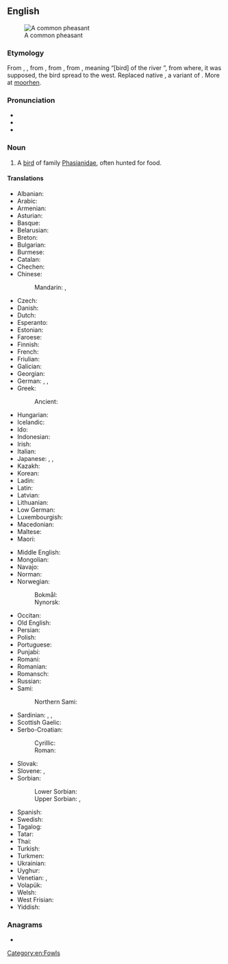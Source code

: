 ==English==
{{wikipedia}}
[[Image:Common Pheasant (Hybride).jpg|thumb|A common pheasant]]

===Etymology===
From {{inh|en|enm|fesaunt}}, {{m|enm|fesant}}, from {{der|en|fro|fesan}}, from {{der|en|la|phāsiānus}}, from {{der|en|grc|φᾱσιανός}}, meaning “[bird] of the river {{m|grc|Φᾶσις}}”, from where, it was supposed, the bird spread to the west. Replaced native {{der|en|ang|wōrhana}}, a variant of  {{m|ang|mōrhana}}. More at [[moorhen]].

===Pronunciation===
* {{IPA|/ˈfɛzənt/|lang=en}}
* {{audio|en-us-pheasant.ogg|Audio (US)|lang=en}}
* {{rhymes|lang=en|ɛzənt}}

===Noun===
{{en-noun}}

# A [[bird]] of family [[Phasianidae]], often hunted for food.

====Translations====
{{trans-top|bird of family Phasianidae, often hunted for food}}
* Albanian: {{t|sq|fazani}}
* Arabic: {{t|ar|تَدْرُج|m}}
* Armenian: {{t+|hy|փասիան}}
* Asturian: {{t|ast|faisán|m}}
* Basque: {{t+|eu|faisai}}
* Belarusian: {{t|be|фаза́н|m}}
* Breton: {{t|br|fazan-kolc’his}}
* Bulgarian: {{t+|bg|фазан|m}}
* Burmese: {{t+|my|ရစ်}}
* Catalan: {{t|ca|faisà|m}}
* Chechen: {{t|ce|аккха нӏаьна}}
* Chinese:
*: Mandarin: {{t+|cmn|野雞|sc=Hani}}, {{t+|cmn|野鸡|tr=yějī|sc=Hani}}
* Czech: {{t+|cs|bažant|m}}
* Danish: {{t+|da|fasan}}
* Dutch: {{t+|nl|fazant|m}}
* Esperanto: {{t|eo|fazano}}
* Estonian: {{t|et|faasan}}
* Faroese: {{t|fo|fasánur}}
* Finnish: {{t+|fi|fasaani}}
* French: {{t+|fr|faisan|m}}
* Friulian: {{t|fur|fasan}}
* Galician: {{t+|gl|faisán|m}}
* Georgian: {{t+|ka|ხოხობი}}
* German: {{t+|de|Fasan|m}}, {{t|de|Fasanenhuhn|n}},
* Greek: {{t+|el|φασιανός|m}}
*: Ancient: {{t|grc|φᾱσιᾱνός|m}}
* Hungarian: {{t+|hu|fácán}}
* Icelandic: {{t|is|fashani}}
* Ido: {{t+|io|fazano}}
* Indonesian: {{t+|id|pegar}}
* Irish: {{t|ga|piasún}}
* Italian: {{t+|it|fagiano|m}}
* Japanese: {{t+|ja|キジ|tr=kiji|sc=Jpan}}, {{t+|ja|雉|tr=きじ, kiji|sc=Jpan}}, {{t|ja|雉子|tr=きじ, kiji|sc=Jpan}}
* Kazakh: {{t|kk|қырғауыл}}
* Korean: {{t+|ko|꿩}}
* Ladin: {{t|lld|fasan}}
* Latin: {{t+|la|phāsiānus|m}}
* Latvian: {{t|lv|fazāns|m}}
* Lithuanian: {{t+|lt|fazanas|m}}
* Low German: {{t|nds|Fasaan|m}}
* Luxembourgish: {{t|lb|Fasan|m}}
* Macedonian: {{t|mk|фазан|m}}
* Maltese: {{t|mt|faġan}}
* Maori: {{t|mi|peihana}}
{{trans-mid}}
* Middle English: {{t|enm|fesaunt}}
* Mongolian: {{t+|mn|гургуул}}
* Navajo: {{t|nv|zéédzísgaii}}
* Norman: {{t|nrf|faîsan|m}}
* Norwegian:
*: Bokmål: {{l|nb|fasan}}
*: Nynorsk: {{l|nn|fasan}}
* Occitan: {{t+|oc|faisan}}
* Old English: {{t|ang|wōrhana|m}}
* Persian: {{t+|fa|تذرو|tr=tazarv|sc=fa-Arab}}
* Polish: {{t+|pl|bażant}}
* Portuguese: {{t+|pt|faisão|m}}
* Punjabi: {{t|pa|ਚਕੋਰ|m|tr=cakōr|sc=Guru}}
* Romani: {{t|rom|dropya|f}}
* Romanian: {{t+|ro|fazan|m}}
* Romansch: {{t|rm|fasan}}
* Russian: {{t+|ru|фаза́н|m}}
* Sami:
*: Northern Sami: {{t|se|fasána}}
* Sardinian: {{t|sc|pidraxu}}, {{t|sc|fagianu}}, {{t|sc|fazanu}}
* Scottish Gaelic: {{t|gd|easag|f}}
* Serbo-Croatian:
*: Cyrillic: {{t|sh|фазан|m}}
*: Roman: {{t+|sh|fazan|m}}
* Slovak: {{t|sk|bažant|m}}
* Slovene: {{t+|sl|fazan|m}}, {{t|sl|fazanka|f}}
* Sorbian:
*: Lower Sorbian: {{t|dsb|fazan}}
*: Upper Sorbian: {{t|hsb|bažant}}, {{t|hsb|fazan}}
* Spanish: {{t+|es|faisán|m}}
* Swedish: {{t+|sv|fasan}}
* Tagalog: {{t|tl|paysan}}
* Tatar: {{t|tt|кыргавыл}}
* Thai: {{t+|th|ไก่ฟ้า}}
* Turkish: {{t+|tr|sülün}}
* Turkmen: {{t|tk|sülgün}}
* Ukrainian: {{t|uk|фаза́н|m}}
* Uyghur: {{t|ug|قىرغاۋۇل}}
* Venetian: {{t+|vec|fajan|f}}, {{t|vec|fajàn|f}}
* Volapük: {{t+|vo|fasan}}
* Welsh: {{t|cy|ffesant}}
* West Frisian: {{t+|fy|fazant}}
* Yiddish: {{t|yi|פֿאַזאַן|m}}
{{trans-bottom}}

===Anagrams===
* {{anagrams|en|a=aaehnpst|ant-heaps|antheaps}}

[[Category:en:Fowls]]
